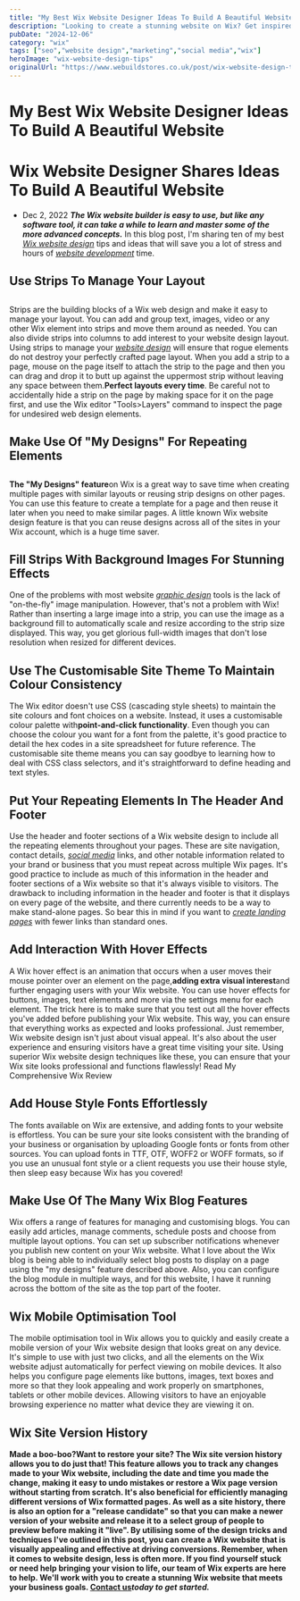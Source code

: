 ```yaml
---
title: "My Best Wix Website Designer Ideas To Build A Beautiful Website"
description: "Looking to create a stunning website on Wix? Get inspired by our best Wix website designer ideas and build a beautiful online presence effortlessly."
pubDate: "2024-12-06"
category: "wix"
tags: ["seo","website design","marketing","social media","wix"]
heroImage: "wix-website-design-tips"
originalUrl: "https://www.webuildstores.co.uk/post/wix-website-design-tips"
---
```



# My Best Wix Website Designer Ideas To Build A Beautiful Website

<BlogHeroImage src={heroImage} alt="My Best Wix Website Designer Ideas To Build A Beautiful Website" />

# Wix Website Designer Shares Ideas To Build A Beautiful Website
 * Dec 2, 2022
**_The Wix website builder is easy to use, but like any software tool, it can take a while to learn and master some of the more advanced concepts._**
In this blog post, I'm sharing ten of my best [_Wix website design_](https://www.webuildstores.co.uk/wix-website-design) tips and ideas that will save you a lot of stress and hours of [_website development_](https://www.webuildstores.co.uk/website-development) time.
##
## Use Strips To Manage Your Layout
##
Strips are the building blocks of a Wix web design and make it easy to manage your layout.
You can add and group text, images, video or any other Wix element into strips and move them around as needed. You can also divide strips into columns to add interest to your website design layout.
Using strips to manage your [_website design_](https://www.webuildstores.co.uk/website-design) will ensure that rogue elements do not destroy your perfectly crafted page layout.
When you add a strip to a page, mouse on the page itself to attach the strip to the page and then you can drag and drop it to butt up against the uppermost strip without leaving any space between them.**Perfect layouts every time**.
Be careful not to accidentally hide a strip on the page by making space for it on the page first, and use the Wix editor "Tools>Layers" command to inspect the page for undesired web design elements.
##
## Make Use Of "My Designs" For Repeating Elements
##
**The "My Designs" feature**on Wix is a great way to save time when creating multiple pages with similar layouts or reusing strip designs on other pages.
You can use this feature to create a template for a page and then reuse it later when you need to make similar pages. A little known Wix website design feature is that you can reuse designs across all of the sites in your Wix account, which is a huge time saver.
##
## Fill Strips With Background Images For Stunning Effects
One of the problems with most website [_graphic design_](https://www.webuildstores.co.uk/graphic-design) tools is the lack of "on-the-fly" image manipulation. However, that's not a problem with Wix!
Rather than inserting a large image into a strip, you can use the image as a background fill to automatically scale and resize according to the strip size displayed.
This way, you get glorious full-width images that don't lose resolution when resized for different devices.
## Use The Customisable Site Theme To Maintain Colour Consistency
The Wix editor doesn't use CSS (cascading style sheets) to maintain the site colours and font choices on a website. Instead, it uses a customisable colour palette with**point-and-click functionality**.
Even though you can choose the colour you want for a font from the palette, it's good practice to detail the hex codes in a site spreadsheet for future reference.
The customisable site theme means you can say goodbye to learning how to deal with CSS class selectors, and it's straightforward to define heading and text styles.
## Put Your Repeating Elements In The Header And Footer
Use the header and footer sections of a Wix website design to include all the repeating elements throughout your pages.
These are site navigation, contact details, [_social media_](https://www.webuildstores.co.uk/social-media-plans) links, and other notable information related to your brand or business that you must repeat across multiple Wix pages.
It's good practice to include as much of this information in the header and footer sections of a Wix website so that it's always visible to visitors.
The drawback to including information in the header and footer is that it displays on every page of the website, and there currently needs to be a way to make stand-alone pages. So bear this in mind if you want to [_create landing pages_](https://www.webuildstores.co.uk/post/facebook-lead-generation) with fewer links than standard ones.
## Add Interaction With Hover Effects
A Wix hover effect is an animation that occurs when a user moves their mouse pointer over an element on the page,**adding extra visual interest**and further engaging users with your Wix website.
You can use hover effects for buttons, images, text elements and more via the settings menu for each element.
The trick here is to make sure that you test out all the hover effects you've added before publishing your Wix website. This way, you can ensure that everything works as expected and looks professional.
Just remember, Wix website design isn't just about visual appeal. It's also about the user experience and ensuring visitors have a great time visiting your site. Using superior Wix website design techniques like these, you can ensure that your Wix site looks professional and functions flawlessly!
[](https://www.webuildstores.co.uk/wix-review)
Read My Comprehensive Wix Review
## Add House Style Fonts Effortlessly
The fonts available on Wix are extensive, and adding fonts to your website is effortless. You can be sure your site looks consistent with the branding of your business or organisation by uploading Google fonts or fonts from other sources.
You can upload fonts in TTF, OTF, WOFF2 or WOFF formats, so if you use an unusual font style or a client requests you use their house style, then sleep easy because Wix has you covered!
## Make Use Of The Many Wix Blog Features
Wix offers a range of features for managing and customising blogs. You can easily add articles, manage comments, schedule posts and choose from multiple layout options. You can set up subscriber notifications whenever you publish new content on your Wix website.
What I love about the Wix blog is being able to individually select blog posts to display on a page using the "my designs" feature described above. Also, you can configure the blog module in multiple ways, and for this website, I have it running across the bottom of the site as the top part of the footer.
## Wix Mobile Optimisation Tool
The mobile optimisation tool in Wix allows you to quickly and easily create a mobile version of your Wix website design that looks great on any device. It's simple to use with just two clicks, and all the elements on the Wix website adjust automatically for perfect viewing on mobile devices.
It also helps you configure page elements like buttons, images, text boxes and more so that they look appealing and work properly on smartphones, tablets or other mobile devices. Allowing visitors to have an enjoyable browsing experience no matter what device they are viewing it on.
## Wix Site Version History
**Made a boo-boo?**Want to restore your site? The Wix site version history allows you to do just that!
This feature allows you to track any changes made to your Wix website, including the date and time you made the change, making it easy to undo mistakes or restore a Wix page version without starting from scratch. It's also beneficial for efficiently managing different versions of Wix formatted pages.
As well as a site history, there is also an option for a "release candidate" so that you can make a newer version of your website and release it to a select group of people to preview before making it "live".
By utilising some of the design tricks and techniques I've outlined in this post, you can create a Wix website that is visually appealing and effective at driving conversions.
Remember, when it comes to website design, less is often more.
If you find yourself stuck or need help bringing your vision to life, our team of Wix experts are here to help. We'll work with you to create a stunning Wix website that meets your business goals.
[**__Contact us__**](https://www.webuildstores.co.uk/contact)**_today to get started._**

